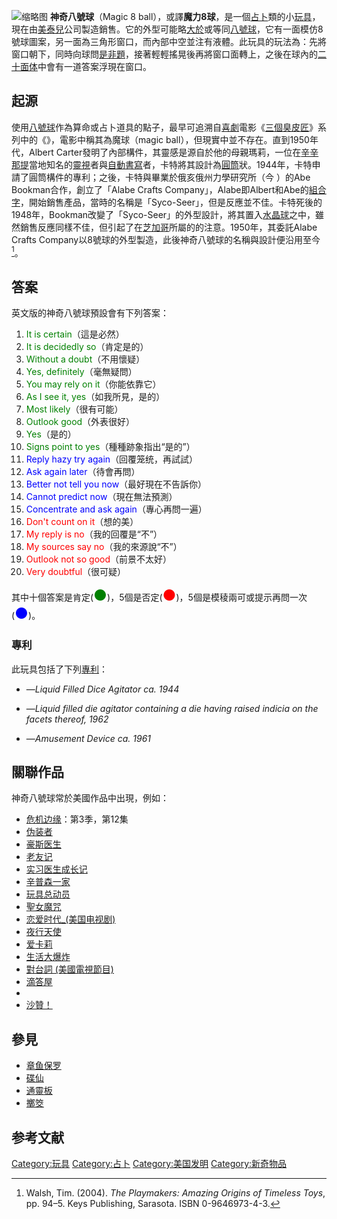 {{refimprove|time=2015-10-19T13:53:31+00:00}}
{{Infobox Toy
|name=神奇八號球
|image=[[Image:8_ball_face.jpg|200px]]
|type=小玩具、[[占卜|占卜]]
|inventor=Albert Carter/Abe Bookman
|company=Alabe Crafts Company
|from=1950年代
|to=現在
|materials=[[塑料|塑料]]<br>[[酒精|酒精]]<br>藍色顏料
|website=
}}
[[File:Magic_eight_ball.png|缩略图]]
'''神奇八號球'''（Magic 8 ball），或譯'''魔力8球'''，是一個[[占卜|占卜]]類的小[[玩具|玩具]]，現在由[[美泰兒|美泰兒]]公司製造銷售。它的外型可能略[[大於|大於]]或等同[[八號球|八號球]]，它有一面模仿8號球圖案，另一面為三角形窗口，而內部中空並注有液體。此玩具的玩法為：先將窗口朝下，同時向球問[[是非題|是非題]]，接著輕輕搖晃後再將窗口面轉上，之後在球內的[[正二十面體|二十面体]]中會有一道答案浮現在窗口。

== 起源 ==
使用[[八號球|八號球]]作為算命或占卜道具的點子，最早可追溯自[[喜劇|喜劇]]電影《[[三個臭皮匠|三個臭皮匠]]》系列中的《{{tsl|en|You Nazty Spy!}}》，電影中稱其為魔球（magic ball），但現實中並不存在。直到1950年代，Albert Carter發明了內部構件，其靈感是源自於他的母親瑪莉，一位在[[辛辛那提|辛辛那提]]當地知名的[[靈視|靈視]]者與[[自動書寫|自動書寫]]者，卡特將其設計為[[圓筒|圓筒]]狀。1944年，卡特申請了圓筒構件的專利；之後，卡特與畢業於俄亥俄州力學研究所（今{{le|辛辛那提應用科學學院|University of Cincinnati College of Applied Science}}
）的Abe Bookman合作，創立了「Alabe Crafts Company」，Alabe即Albert和Abe的[[組合字|組合字]]，開始銷售產品，當時的名稱是「Syco-Seer」，但是反應並不佳。卡特死後的1948年，Bookman改變了「Syco-Seer」的外型設計，將其置入[[水晶球|水晶球]]之中，雖然銷售反應同樣不佳，但引起了{{le|賓士域集團|Brunswick Corporation}}在[[芝加哥|芝加哥]]所屬的{{tsl|en|Brunswick Bowling & Billiards}}的注意。1950年，其委託Alabe Crafts Company以8號球的外型製造，此後神奇八號球的名稱與設計便沿用至今<ref>Walsh, Tim. (2004). ''The Playmakers: Amazing Origins of Timeless Toys'', pp. 94–5. Keys Publishing, Sarasota. ISBN 0-9646973-4-3.</ref>。

== 答案 ==
英文版的神奇八號球預設會有下列答案：
#<span style="color: green;">It is certain</span>（這是必然）
#<span style="color: green;">It is decidedly so</span>（肯定是的）
#<span style="color: green;">Without a doubt</span>（不用懷疑）
#<span style="color: green;">Yes, definitely</span>（毫無疑問）
#<span style="color: green;">You may rely on it</span>（你能依靠它）
#<span style="color: green;">As I see it, yes</span>（如我所見，是的）
#<span style="color: green;">Most likely</span>（很有可能）
#<span style="color: green;">Outlook good</span>（外表很好）
#<span style="color: green;">Yes</span>（是的）
#<span style="color: green;">Signs point to yes</span>（種種跡象指出“是的”）
#<span style="color: blue;">Reply hazy try again</span>（回覆笼统，再試試）
#<span style="color: blue;">Ask again later</span>（待會再問）
#<span style="color: blue;">Better not tell you now</span>（最好現在不告訴你）
#<span style="color: blue;">Cannot predict now</span>（現在無法預測）
#<span style="color: blue;">Concentrate and ask again</span>（專心再問一遍）
#<span style="color: red;">Don't count on it</span>（想的美）
#<span style="color: red;">My reply is no</span>（我的回覆是“不”）
#<span style="color: red;">My sources say no</span>（我的來源說“不”）
#<span style="color: red;">Outlook not so good</span>（前景不太好）
#<span style="color: red;">Very doubtful</span>（很可疑）
其中十個答案是肯定(<span style="font-size: x-large; color: green;">●</span>)，5個是否定(<span style="font-size: x-large; color: red;">●</span>)，5個是模稜兩可或提示再問一次(<span style = "font-size: x-large; color: blue;">●</span>)。

=== 專利 ===
此玩具包括了下列[[專利|專利]]：
* {{US patent|2452730}}—''Liquid Filled Dice Agitator ca. 1944''
* {{US patent|3119621}}—''Liquid filled die agitator containing a die having raised indicia on the facets thereof, 1962''
* {{US patent|3168315}}—''Amusement Device ca. 1961''

== 關聯作品 ==
神奇八號球常於美國作品中出現，例如：
*[[危机边缘|危机边缘]]：第3季，第12集
*[[偽裝者_(美國電視劇)|伪装者]]
*[[豪斯医生|豪斯医生]]
*[[老友记|老友记]]
*[[实习医生成长记|实习医生成长记]]
*[[辛普森一家|辛普森一家]]
*[[玩具总动员|玩具总动员]]
*[[聖女魔咒|聖女魔咒]]
*[[恋爱时代_(美国电视剧)|恋爱时代_(美国电视剧)]]
*[[夜行天使|夜行天使]]
*[[爱卡莉|爱卡莉]]
*[[生活大爆炸|生活大爆炸]]
*[[對台詞_(美國電視節目)|對台詞 (美國電視節目)]]
*[[滴答屋|滴答屋]]
*{{le|神采公路|Interstate 60}}
*[[沙贊！_(電影)|沙贊！]]

== 參見 ==
*[[章鱼保罗|章鱼保罗]]
*[[碟仙|碟仙]]
*[[通靈板|通靈板]]
*[[擲筊|擲筊]]

==参考文献==
{{reflist}}

[[Category:玩具|Category:玩具]]
[[Category:占卜|Category:占卜]]
[[Category:美国发明|Category:美国发明]]
[[Category:新奇物品|Category:新奇物品]]